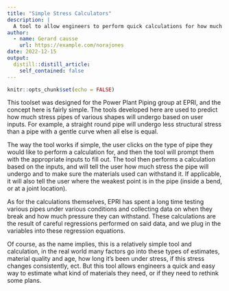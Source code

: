 ```yaml
---
title: "Simple Stress Calculators"
description: |
  A tool to allow engineers to perform quick calculations for how much stress a pipe can endure.
author:
  - name: Gerard causse
    url: https://example.com/norajones
date: 2022-12-15
output:
  distill::distill_article:
    self_contained: false
---
```



```r
knitr::opts_chunk$set(echo = FALSE)
```

This toolset was designed for the Power Plant Piping group at EPRI, and the concept here is fairly simple. The tools developed here are used to predict how much stress pipes of various shapes will undergo based on user inputs. For example, a straight round pipe will undergo less structural stress than a pipe with a gentle curve when all else is equal. 

The way the tool works if simple, the user clicks on the type of pipe they would like to perform a calculation for, and then the tool will prompt them with the appropriate inputs to fill out. The tool then performs a calculation based on the inputs, and will tell the user how much stress the pipe will undergo and to make sure the materials used can withstand it. If applicable, it will also tell the user where the weakest point is in the pipe (inside a bend, or at a joint location). 

As for the calculations themselves, EPRI has spent a long time testing various pipes under various conditions and collecting data on when they break and how much pressure they can withstand. These calculations are the result of careful regressions performed on said data, and we plug in the variables into these regression equations. 

Of course, as the name implies, this is a relatively simple tool and calculation, in the real world many factors go into these types of estimates, material quality and age, how long it’s been under stress, if this stress changes consistently, ect. But this tool allows engineers a quick and easy way to estimate what kind of materials they need, or if they need to rethink some plans. 


<!-- Distill is a publication format for scientific and technical writing, native to the web.

Learn more about using Distill at <https://rstudio.github.io/distill>. -->


